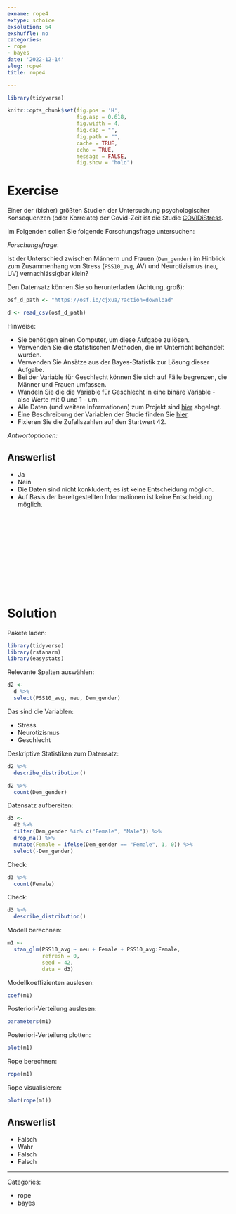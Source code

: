 ```yaml
---
exname: rope4
extype: schoice
exsolution: 64
exshuffle: no
categories:
- rope
- bayes
date: '2022-12-14'
slug: rope4
title: rope4

---
```





```r
library(tidyverse)

```


```r
knitr::opts_chunk$set(fig.pos = 'H',
                      fig.asp = 0.618,
                      fig.width = 4,
                      fig.cap = "", 
                      fig.path = "",
                      cache = TRUE,
                      echo = TRUE,
                      message = FALSE,
                      fig.show = "hold")
```






# Exercise

Einer der (bisher) größten Studien der Untersuchung psychologischer Konsequenzen (oder Korrelate) 
der Covid-Zeit ist die Studie [COVIDiStress](https://www.nature.com/articles/s41597-020-00784-9).

Im Folgenden sollen Sie folgende Forschungsfrage untersuchen:

*Forschungsfrage*:

Ist der Unterschied zwischen Männern und Frauen (`Dem_gender`) im Hinblick zum Zusammenhang von Stress (`PSS10_avg`, AV) und Neurotizismus (`neu`, UV) vernachlässigbar klein?


Den Datensatz können Sie so herunterladen (Achtung, groß):




```r
osf_d_path <- "https://osf.io/cjxua/?action=download"

d <- read_csv(osf_d_path)
```




Hinweise:

- Sie benötigen einen Computer, um diese Aufgabe zu lösen.
- Verwenden Sie die statistischen Methoden, die im Unterricht behandelt wurden.
- Verwenden Sie Ansätze aus der Bayes-Statistik zur Lösung dieser Aufgabe.
- Bei der Variable für Geschlecht können Sie sich auf Fälle begrenzen, die Männer und Frauen umfassen.
- Wandeln Sie die die Variable für Geschlecht in eine binäre Variable - also Werte mit 0 und 1 - um.
- Alle Daten (und weitere Informationen) zum Projekt sind [hier](https://osf.io/z39us/) abgelegt.
- Eine Beschreibung der Variablen der Studie finden Sie [hier](https://moodle.hs-ansbach.de/mod/url/view.php?id=79230).
- Fixieren Sie die Zufallszahlen auf den Startwert 42.


*Antwortoptionen:*

Answerlist
----------
* Ja
* Nein
* Die Daten sind nicht konkludent; es ist keine Entscheidung möglich.
* Auf Basis der bereitgestellten Informationen ist keine Entscheidung möglich.




</br>
</br>
</br>
</br>
</br>
</br>
</br>
</br>
</br>
</br>

# Solution

Pakete laden:

```r
library(tidyverse)
library(rstanarm)
library(easystats)
```




Relevante Spalten auswählen:

```r
d2 <-
  d %>% 
  select(PSS10_avg, neu, Dem_gender)
```

Das sind die Variablen:

- Stress
- Neurotizismus
- Geschlecht

Deskriptive Statistiken zum Datensatz:

```r
d2 %>% 
  describe_distribution()
```

```r
d2 %>% 
  count(Dem_gender)
```


Datensatz aufbereiten:

```r
d3 <-
  d2 %>% 
  filter(Dem_gender %in% c("Female", "Male")) %>% 
  drop_na() %>% 
  mutate(Female = ifelse(Dem_gender == "Female", 1, 0)) %>% 
  select(-Dem_gender)
```



Check:

```r
d3 %>% 
  count(Female)
```


Check:

```r
d3 %>% 
  describe_distribution()
```



Modell berechnen:

```r
m1 <-
  stan_glm(PSS10_avg ~ neu + Female + PSS10_avg:Female, 
           refresh = 0,
           seed = 42,
           data = d3)
```


Modellkoeffizienten auslesen:

```r
coef(m1)
```

Posteriori-Verteilung auslesen:

```r
parameters(m1)
```


Posteriori-Verteilung plotten:

```r
plot(m1)
```


Rope berechnen:

```r
rope(m1)
```

Rope visualisieren:

```r
plot(rope(m1))
```



Answerlist
----------


* Falsch
* Wahr
* Falsch
* Falsch





---

Categories: 

- rope
- bayes

